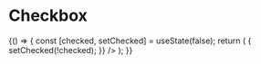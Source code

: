 

<Meta title="Checkbox" />

# Checkbox

<Preview>
	<Story name="Default">
		{() => {
			const [checked, setChecked] = useState(false);
			return (
				<Checkbox
					checked={checked}
					label="Check me"
					name="check"
					onChange={() => {
						setChecked(!checked);
					}}
				/>
			);
		}}
	</Story>
</Preview>
